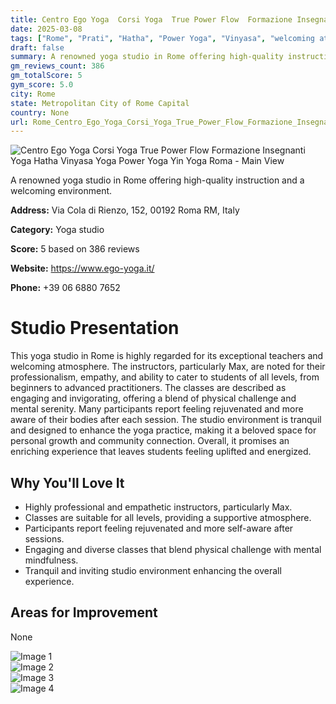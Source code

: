 ```yaml
---
title: Centro Ego Yoga  Corsi Yoga  True Power Flow  Formazione Insegnanti Yoga  Hatha Vinyasa Yoga  Power Yoga  Yin Yoga Roma
date: 2025-03-08
tags: ["Rome", "Prati", "Hatha", "Power Yoga", "Vinyasa", "welcoming atmosphere", "professional", "Rome"]  
draft: false
summary: A renowned yoga studio in Rome offering high-quality instruction and a welcoming environment.
gm_reviews_count: 386
gm_totalScore: 5
gym_score: 5.0
city: Rome
state: Metropolitan City of Rome Capital
country: None
url: Rome_Centro_Ego_Yoga_Corsi_Yoga_True_Power_Flow_Formazione_Insegnanti_Yoga_Hatha_Vinyasa_Yoga_Power_Yoga_Yin_Yoga_Roma
---
```


<div className="aspect-[16/9] relative my-8">
  <img 
    src="https://lh5.googleusercontent.com/p/AF1QipNHHG827xe4zGeZziyPnAWfcbrPlnFJFHRQMdqP=w1920-h1080-k-no"
    alt="Centro Ego Yoga  Corsi Yoga  True Power Flow  Formazione Insegnanti Yoga  Hatha Vinyasa Yoga  Power Yoga  Yin Yoga Roma - Main View"
    className="object-cover absolute inset-0 w-full h-full rounded-lg"
  />
</div>

A renowned yoga studio in Rome offering high-quality instruction and a welcoming environment.

**Address:** Via Cola di Rienzo, 152, 00192 Roma RM, Italy

**Category:** Yoga studio

**Score:** 5 based on 386 reviews

**Website:** https://www.ego-yoga.it/

**Phone:** +39 06 6880 7652

# Studio Presentation

This yoga studio in Rome is highly regarded for its exceptional teachers and welcoming atmosphere. The instructors, particularly Max, are noted for their professionalism, empathy, and ability to cater to students of all levels, from beginners to advanced practitioners. The classes are described as engaging and invigorating, offering a blend of physical challenge and mental serenity. Many participants report feeling rejuvenated and more aware of their bodies after each session. The studio environment is tranquil and designed to enhance the yoga practice, making it a beloved space for personal growth and community connection. Overall, it promises an enriching experience that leaves students feeling uplifted and energized.

## Why You'll Love It

- Highly professional and empathetic instructors, particularly Max.
- Classes are suitable for all levels, providing a supportive atmosphere.
- Participants report feeling rejuvenated and more self-aware after sessions.
- Engaging and diverse classes that blend physical challenge with mental mindfulness.
- Tranquil and inviting studio environment enhancing the overall experience.

## Areas for Improvement

None

<div className="grid grid-cols-1 xl:grid-cols-2 gap-4 my-8">
<div className="aspect-[4/3] relative"><img src="https://lh3.googleusercontent.com/p/AF1QipOP0ak3xs2DLtv_ahyoUR4DHrFhdPJNNoUaYLDI=w1920-h1080-k-no" alt="Image 1" className="object-cover absolute inset-0 w-full h-full rounded-lg" /></div>
<div className="aspect-[4/3] relative"><img src="https://lh5.googleusercontent.com/p/AF1QipP-TK3Mry67UF2VFumzaVneQmhpSusIl2rYQgB2=w1920-h1080-k-no" alt="Image 2" className="object-cover absolute inset-0 w-full h-full rounded-lg" /></div>
<div className="aspect-[4/3] relative"><img src="https://lh5.googleusercontent.com/p/AF1QipPhqLWWqAjMQ8WFCqFn_RlHlKAJbfuVYw4ae8bK=w1920-h1080-k-no" alt="Image 3" className="object-cover absolute inset-0 w-full h-full rounded-lg" /></div>
<div className="aspect-[4/3] relative"><img src="https://lh5.googleusercontent.com/p/AF1QipNnTPdQ7Unpz29t8tllUhaQx2izG4qgDzM2lPVl=w1920-h1080-k-no" alt="Image 4" className="object-cover absolute inset-0 w-full h-full rounded-lg" /></div>
</div>